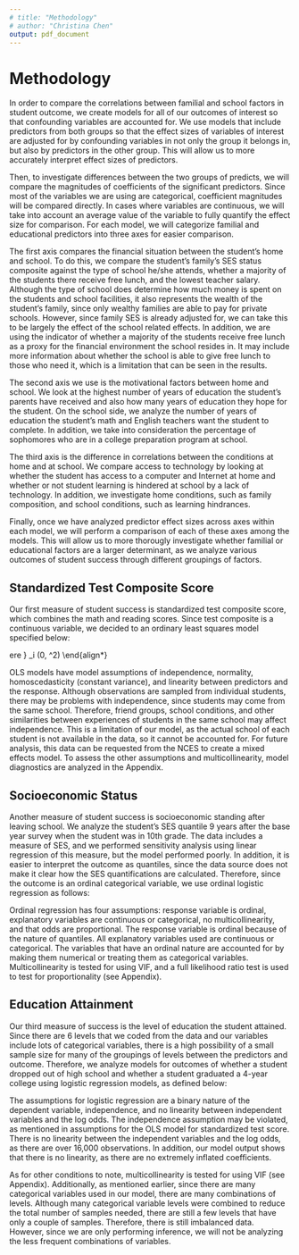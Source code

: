 ```yaml
---
# title: "Methodology"
# author: "Christina Chen"
output: pdf_document
---
```


# Methodology
In order to compare the correlations between familial and school factors in student outcome, we create models for all of our outcomes of interest so that confounding variables are accounted for. We use models that include predictors from both groups so that the effect sizes of variables of interest are adjusted for by confounding variables in not only the group it belongs in, but also by predictors in the other group. This will allow us to more accurately interpret effect sizes of predictors. 

Then, to investigate differences between the two groups of predicts, we will compare the magnitudes of coefficients of the significant predictors. Since most of the variables we are using are categorical, coefficient magnitudes will be compared directly. In cases where variables are continuous, we will take into account an average value of the variable to fully quantify the effect size for comparison. For each model, we will categorize familial and educational predictors into three axes for easier comparison. 

The first axis compares the financial situation between the student's home and school. To do this, we compare the student's family's SES status composite against the type of school he/she attends, whether a majority of the students there receive free lunch, and the lowest teacher salary. Although the type of school does determine how much money is spent on the students and school facilities, it also represents the wealth of the student's family, since only wealthy families are able to pay for private schools. However, since family SES is already adjusted for, we can take this to be largely the effect of the school related effects. In addition, we are using the indicator of whether a majority of the students receive free lunch as a proxy for the financial environment the school resides in. It may include more information about whether the school is able to give free lunch to those who need it, which is a limitation that can be seen in the results.

The second axis we use is the motivational factors between home and school. We look at the highest number of years of education the student's parents have received and also how many years of education they hope for the student. On the school side, we analyze the number of years of education the student's math and English teachers want the student to complete. In addition, we take into consideration the percentage of sophomores who are in a college preparation program at school.

The third axis is the difference in correlations between the conditions at home and at school. We compare access to technology by looking at whether the student has access to a computer and Internet at home and whether or not student learning is hindered at school by a lack of technology. In addition, we investigate home conditions, such as family composition, and school conditions, such as learning hindrances.

Finally, once we have analyzed predictor effect sizes across axes within each model, we will perform a comparison of each of these axes among the models. This will allow us to more thorougly investigate whether familial or educational factors are a larger determinant, as we analyze various outcomes of student success through different groupings of factors.

## Standardized Test Composite Score

Our first measure of student success is standardized test composite score, which combines the math and reading scores. Since test composite is a continuous variable, we decided to an ordinary least squares model specified below:


\begin{align*}
    \text{test composite}_i = &\beta_0
    +\beta_1 1(\text{race=API})_i 
    + \beta_2 1(\text{race=Black})_i
    + \beta_{3} 1(\text{race=Hispanic})_i + \beta_{4} 1(\text{race=White})_i \\
    +&
    \beta_{5} 1(\text{family composition=two parents})_i +  \beta_{6} \text{SES}_i 
    + \beta_{7}(\text{parents' \# years ed.})_i \\+& \beta_{8}(\text{\# years ed. parents desire for student})_i + \beta_{9}1(\text{has computer/internet at home})_i \\+&  \beta_{10}1(\text{school type=public})_1 + \beta_{11}(\text{\# years ed. math teacher desires for student})_i \\+& \beta_{12}(\text{\# years ed. English teacher desires for student})_i
    +\beta_{13}(\text{\% sophomores in college prep program})_i \\+& \beta_{14}(\text{lowest teacher salary (thousands)})_i + \beta_{15}1(\text{percentage students with free lunch} > 50\%)
    \\+& \beta_{16}1(\text{learning hindered by lack of space})_i + \beta_{17}1(\text{learning hindered by poor building conditions})_i \\+& \beta_{18}(\text{learning hindered by poor heating/air/light})_i +  \beta_{19}(\text{learning hindered by lack of text/supplies})_i \\+& \beta_{20}(\text{learning hindered by poor facilities})_i  + \beta_{21}(\text{learning hindered by  poor technology})_i \\+& \beta_{22}1(\text{percentage students with free lunch} > 50\%)_i1(\text{learning hindered by lack of space})_i + \epsilon_i, \ 
    \text{where } \epsilon_i \stackrel{i.i.d.}{\sim} \mathcal{N}(0, \sigma^2)
\end{align*}

OLS models have model assumptions of independence, normality, homoscedasticity (constant variance), and linearity between predictors and the response. Although observations are sampled from individual students, there may be problems with independence, since students may come from the same school. Therefore, friend groups, school conditions, and other similarities between experiences of students in the same school may affect independence. This is a limitation of our model, as the actual school of each student is not available in the data, so it cannot be accounted for. For future analysis, this data can be requested from the NCES to create a mixed effects model. To assess the other assumptions and multicollinearity, model diagnostics are analyzed in the Appendix.


## Socioeconomic Status

Another measure of student success is socioeconomic standing after leaving school. We analyze the student's SES quantile 9 years after the base year survey when the student was in 10th grade. The data includes a measure of SES, and we performed sensitivity analysis using linear regression of this measure, but the model performed poorly. In addition, it is easier to interpret the outcome as quantiles, since the data source does not make it clear how the SES quantifications are calculated. Therefore, since the outcome is an ordinal categorical variable, we use ordinal logistic regression as follows:


\begin{align*}
logit(&P(\text{SES quantile} \leq x)) = \beta_0
    - (\beta_1 1(\text{race=API})_i 
    + \beta_2 1(\text{race=Black})_i
    + \beta_{3} 1(\text{race=Hispanic})_i + \beta_{4} 1(\text{race=White})_i \\
    +&
    \beta_{5} 1(\text{family composition=two parents})_i +  \beta_{6} \text{SES}_i 
    + \beta_{7}(\text{parents' \# years ed.})_i \\+& \beta_{8}(\text{\# years ed. parents desire for student})_i + \beta_{9}1(\text{has computer/internet at home})_i \\+&  \beta_{10}1(\text{school type=public})_1 + \beta_{11}(\text{\# years ed. math teacher desires for student})_i \\+& \beta_{12}(\text{\# years ed. English teacher desires for student})_i
    +\beta_{13}(\text{\% sophomores in college prep program})_i \\+& \beta_{14}(\text{lowest teacher salary (thousands)})_i + \beta_{15}1(\text{percentage students with free lunch} > 50\%)
    \\+& \beta_{16}1(\text{learning hindered by lack of space})_i + \beta_{17}1(\text{learning hindered by poor building conditions})_i \\+& \beta_{18}(\text{learning hindered by poor heating/air/light})_i +  \beta_{19}(\text{learning hindered by lack of text/supplies})_i \\+& \beta_{20}(\text{learning hindered by poor facilities})_i  + \beta_{21}(\text{learning hindered by  poor technology})_i \\+& \beta_{22}1(\text{percentage students with free lunch} > 50\%)_i1(\text{learning hindered by lack of space})_i) \\
& \forall x\in{1,2,3,4}
\end{align*}

<!-- https://bookdown.org/mpfoley1973/data-sci/ordinal-logistic-regression.html -->

Ordinal regression has four assumptions: response variable is ordinal, explanatory variables are continuous or categorical, no multicollinearity, and that odds are proportional. The response variable is ordinal because of the nature of quantiles. All explanatory variables used are continuous or categorical. The variables that have an ordinal nature are accounted for by making them numerical or treating them as categorical variables. Multicollinearity is tested for using VIF, and a full likelihood ratio test is used to test for proportionality (see Appendix).



## Education Attainment

Our third measure of success is the level of education the student attained. Since there are 6 levels that we coded from the data and our variables include lots of categorical variables, there is a high possibility of a small sample size for many of the groupings of levels between the predictors and outcome. Therefore, we analyze models for outcomes of whether a student dropped out of high school and whether a student graduated a 4-year college using logistic regression models, as defined below:


\begin{align*}
logit(& P(\text{Dropped Out HS}_i = Yes)) = \beta_0
    +\beta_1 1(\text{race=API})_i 
    + \beta_2 1(\text{race=Black})_i
    + \beta_{3} 1(\text{race=Hispanic})_i + \beta_{4} 1(\text{race=White})_i \\
    +&
    \beta_{5} 1(\text{family composition=two parents})_i +  \beta_{6} \text{SES}_i 
    + \beta_{7}(\text{parents' \# years ed.})_i \\+& \beta_{8}(\text{\# years ed. parents desire for student})_i + \beta_{9}1(\text{has computer/internet at home})_i \\+&  \beta_{10}1(\text{school type=public})_1 + \beta_{11}(\text{\# years ed. math teacher desires for student})_i \\+& \beta_{12}(\text{\# years ed. English teacher desires for student})_i
    +\beta_{13}(\text{\% sophomores in college prep program})_i \\+& \beta_{14}(\text{lowest teacher salary (thousands)})_i + \beta_{15}1(\text{percentage students with free lunch} > 50\%)
    \\+& \beta_{16}1(\text{learning hindered by lack of space})_i + \beta_{17}1(\text{learning hindered by poor building conditions})_i \\+& \beta_{18}(\text{learning hindered by poor heating/air/light})_i +  \beta_{19}(\text{learning hindered by lack of text/supplies})_i \\+& \beta_{20}(\text{learning hindered by poor facilities})_i  + \beta_{21}(\text{learning hindered by  poor technology})_i \\+& \beta_{22}1(\text{percentage students with free lunch} > 50\%)_i1(\text{learning hindered by lack of space})_i
\end{align*}

\begin{align*}
logit(& P(\text{Received Bachelor's}_i = Yes)) = \beta_0
    +\beta_1 1(\text{race=API})_i 
    + \beta_2 1(\text{race=Black})_i
    + \beta_{3} 1(\text{race=Hispanic})_i + \beta_{4} 1(\text{race=White})_i \\
    +&
    \beta_{5} 1(\text{family composition=two parents})_i +  \beta_{6} \text{SES}_i 
    + \beta_{7}(\text{parents' \# years ed.})_i \\+& \beta_{8}(\text{\# years ed. parents desire for student})_i + \beta_{9}1(\text{has computer/internet at home})_i \\+&  \beta_{10}1(\text{school type=public})_1 + \beta_{11}(\text{\# years ed. math teacher desires for student})_i \\+& \beta_{12}(\text{\# years ed. English teacher desires for student})_i
    +\beta_{13}(\text{\% sophomores in college prep program})_i \\+& \beta_{14}(\text{lowest teacher salary (thousands)})_i + \beta_{15}1(\text{percentage students with free lunch} > 50\%)
    \\+& \beta_{16}1(\text{learning hindered by lack of space})_i + \beta_{17}1(\text{learning hindered by poor building conditions})_i \\+& \beta_{18}(\text{learning hindered by poor heating/air/light})_i +  \beta_{19}(\text{learning hindered by lack of text/supplies})_i \\+& \beta_{20}(\text{learning hindered by poor facilities})_i  + \beta_{21}(\text{learning hindered by  poor technology})_i \\+& \beta_{22}1(\text{percentage students with free lunch} > 50\%)_i1(\text{learning hindered by lack of space})_i
\end{align*}

The assumptions for logistic regression are a binary nature of the dependent variable, independence, and no linearity between independent variables and the log odds. The independence assumption may be violated, as mentioned in assumptions for the OLS model for standardized test score. There is no linearity between the independent variables and the log odds, as there are over 16,000 observations. In addition, our model output shows that there is no linearity, as there are no extremely inflated coefficients.

As for other conditions to note, multicollinearity is tested for using VIF (see Appendix). Additionally, as mentioned earlier, since there are many categorical variables used in our model, there are many combinations of levels. Although many categorical variable levels were combined to reduce the total number of samples needed, there are still a few levels that have only a couple of samples. Therefore, there is still imbalanced data. However, since we are only performing inference, we will not be analyzing the less frequent combinations of variables.
